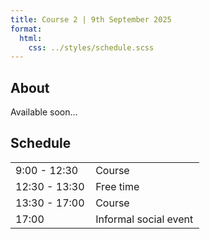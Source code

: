 ```yaml
---
title: Course 2 | 9th September 2025
format:
  html:
    css: ../styles/schedule.scss
---
```


## About
Available soon...


## Schedule
| |  |
| --- | ---- |
| 9:00 - 12:30 | <span class="event-filled-orange"></span> Course    |
| 12:30 - 13:30       | <span class="event-outline-blue"></span> Free time                     |
| 13:30 - 17:00 | <span class="event-filled-orange"></span> Course    |
| 17:00       | <span class="event-outline-blue"></span> Informal social event                     |